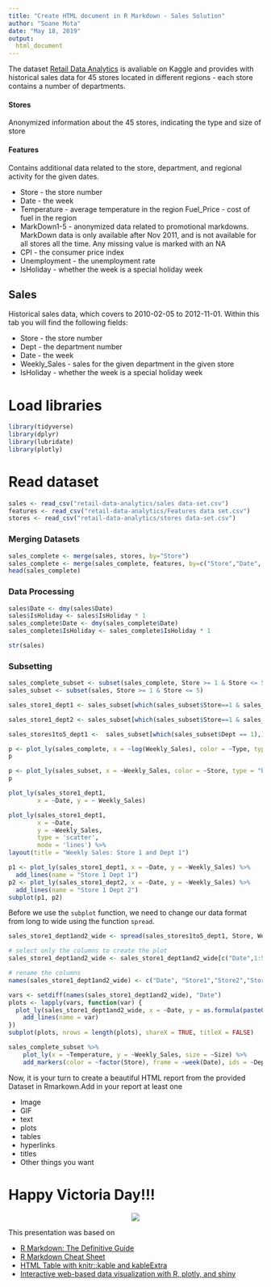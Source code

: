 ---
title: "Create HTML document in R Markdown - Sales Solution"
author: "Soane Mota"
date: "May 18, 2019"
output:
  html_document
---

The dataset [Retail Data Analytics](https://www.kaggle.com/manjeetsingh/retaildataset/downloads/retail-data-analytics.zip/2) is avaliable on Kaggle and provides with historical sales data for 45 stores located in different regions - each store contains a number of departments. 

#### Stores
Anonymized information about the 45 stores, indicating the type and size of store

#### Features
Contains additional data related to the store, department, and regional activity for the given dates.

* Store - the store number
* Date - the week
* Temperature - average temperature in the region
Fuel_Price - cost of fuel in the region
* MarkDown1-5 - anonymized data related to promotional markdowns. MarkDown data is only available after Nov 2011, and is not available for all stores all the time. Any missing value is marked with an NA
* CPI - the consumer price index
* Unemployment - the unemployment rate
* IsHoliday - whether the week is a special holiday week

## Sales
Historical sales data, which covers to 2010-02-05 to 2012-11-01. Within this tab you will find the following fields:

* Store - the store number
* Dept - the department number
* Date - the week
* Weekly_Sales -  sales for the given department in the given store
* IsHoliday - whether the week is a special holiday week

# Load libraries
```{r package_options, include=FALSE}
library(tidyverse)
library(dplyr)
library(lubridate)
library(plotly)
```

# Read dataset
```{r}
sales <- read_csv("retail-data-analytics/sales data-set.csv")
features <- read_csv("retail-data-analytics/Features data set.csv")
stores <- read_csv("retail-data-analytics/stores data-set.csv")
```
### Merging Datasets
```{r}
sales_complete <- merge(sales, stores, by="Store")
sales_complete <- merge(sales_complete, features, by=c("Store","Date", "IsHoliday"))
head(sales_complete)
```

### Data Processing
```{r, echo=FALSE}
sales$Date <- dmy(sales$Date)
sales$IsHoliday <- sales$IsHoliday * 1
sales_complete$Date <- dmy(sales_complete$Date)
sales_complete$IsHoliday <- sales_complete$IsHoliday * 1

str(sales)
```


### Subsetting 

```{r}
sales_complete_subset <- subset(sales_complete, Store >= 1 & Store <= 5)
sales_subset <- subset(sales, Store >= 1 & Store <= 5)
```

```{r}
sales_store1_dept1 <- sales_subset[which(sales_subset$Store==1 & sales_subset$Dept == 1),]

sales_store1_dept2 <- sales_subset[which(sales_subset$Store==1 & sales_subset$Dept == 2),]

sales_stores1to5_dept1 <-  sales_subset[which(sales_subset$Dept == 1),]
```

```{r}
p <- plot_ly(sales_complete, x = ~log(Weekly_Sales), color = ~Type, type = "box")
p

```


```{r}
p <- plot_ly(sales_subset, x = ~Weekly_Sales, color = ~Store, type = "box")
p
```


```{r}
plot_ly(sales_store1_dept1, 
        x = ~Date, y = ~ Weekly_Sales)

```

```{r}
plot_ly(sales_store1_dept1, 
        x = ~Date,
        y = ~Weekly_Sales, 
        type = 'scatter', 
        mode = 'lines') %>%
layout(title = "Weekly Sales: Store 1 and Dept 1") 
```


```{r}
p1 <- plot_ly(sales_store1_dept1, x = ~Date, y = ~Weekly_Sales) %>% 
  add_lines(name = "Store 1 Dept 1")
p2 <- plot_ly(sales_store1_dept2, x = ~Date, y = ~Weekly_Sales) %>% 
  add_lines(name = "Store 1 Dept 2")
subplot(p1, p2)
```



Before we use the `subplot` function, we need to change our data format from long to wide using the function `spread`.

```{r}
sales_store1_dept1and2_wide <- spread(sales_stores1to5_dept1, Store, Weekly_Sales)

# select only the columns to create the plot
sales_store1_dept1and2_wide <- sales_store1_dept1and2_wide[c("Date",1:5)]

# rename the columns
names(sales_store1_dept1and2_wide) <- c("Date", "Store1","Store2","Store3","Store4", "Store5")
``` 


```{r}
vars <- setdiff(names(sales_store1_dept1and2_wide), "Date")
plots <- lapply(vars, function(var) {
  plot_ly(sales_store1_dept1and2_wide, x = ~Date, y = as.formula(paste0("~", var))) %>%
    add_lines(name = var)
})
subplot(plots, nrows = length(plots), shareX = TRUE, titleX = FALSE)
```


```{r, echo=FALSE, fig.height = 5, fig.width = 9, fig.align = "center",  warning=FALSE}
sales_complete_subset %>%
    plot_ly(x = ~Temperature, y = ~Weekly_Sales, size = ~Size) %>%
    add_markers(color = ~factor(Store), frame = ~week(Date), ids = ~Dept) 
```


Now, it is your turn to create a beautiful HTML report from the provided Dataset in Rmarkown.Add in your report at least one

* Image
* GIF
* text
* plots
* tables
* hyperlinks
* titles
* Other things you want


# Happy Victoria Day!!!
<center>
![](https://media.giphy.com/media/vY4pH7pKJwTXa/giphy.gif)
</center>



This presentation was based on 

* [R Markdown: The Definitive Guide](https://bookdown.org/yihui/rmarkdown/)
* [R Markdown Cheat Sheet](https://www.rstudio.com/wp-content/uploads/2015/02/rmarkdown-cheatsheet.pdf)
* [HTML Table with knitr::kable and kableExtra](https://cran.r-project.org/web/packages/kableExtra/vignettes/awesome_table_in_html.html)
* [Interactive web-based data visualization with R, plotly, and shiny](https://plotly-r.com/arranging-views.html)
